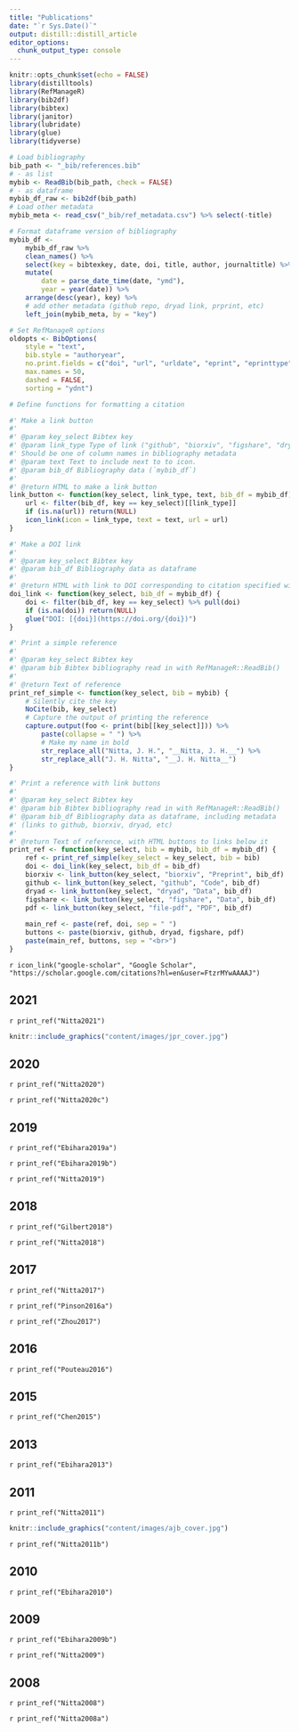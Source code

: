 ```yaml
---
title: "Publications"
date: "`r Sys.Date()`"
output: distill::distill_article
editor_options: 
  chunk_output_type: console
---
```


```r
knitr::opts_chunk$set(echo = FALSE)
library(distilltools)
library(RefManageR)
library(bib2df)
library(bibtex)
library(janitor)
library(lubridate)
library(glue)
library(tidyverse)
```

```r
# Load bibliography
bib_path <- "_bib/references.bib"
# - as list
mybib <- ReadBib(bib_path, check = FALSE) 
# - as dataframe
mybib_df_raw <- bib2df(bib_path)
# Load other metadata
mybib_meta <- read_csv("_bib/ref_metadata.csv") %>% select(-title)

# Format dataframe version of bibliography
mybib_df <-
	mybib_df_raw %>%
	clean_names() %>%
	select(key = bibtexkey, date, doi, title, author, journaltitle) %>%
	mutate(
		date = parse_date_time(date, "ymd"),
		year = year(date)) %>%
	arrange(desc(year), key) %>%
	# add other metadata (github repo, dryad link, prprint, etc)
	left_join(mybib_meta, by = "key")

# Set RefManageR options
oldopts <- BibOptions(
	style = "text",
	bib.style = "authoryear", 
	no.print.fields = c("doi", "url", "urldate", "eprint", "eprinttype"),
	max.names = 50,
	dashed = FALSE, 
	sorting = "ydnt")
```

```r
# Define functions for formatting a citation

#' Make a link button
#'
#' @param key_select Bibtex key
#' @param link_type Type of link ("github", "biorxiv", "figshare", "dryad", "pdf")
#' Should be one of column names in bibliography metadata
#' @param text Text to include next to to icon.
#' @param bib_df Bibliography data (`mybib_df`)
#'
#' @return HTML to make a link button
link_button <- function(key_select, link_type, text, bib_df = mybib_df) {
	url <- filter(bib_df, key == key_select)[[link_type]]
	if (is.na(url)) return(NULL)
	icon_link(icon = link_type, text = text, url = url)
}

#' Make a DOI link
#'
#' @param key_select Bibtex key
#' @param bib_df Bibliography data as dataframe
#'
#' @return HTML with link to DOI corresponding to citation specified with key
doi_link <- function(key_select, bib_df = mybib_df) {
	doi <- filter(bib_df, key == key_select) %>% pull(doi)
	if (is.na(doi)) return(NULL)
	glue("DOI: [{doi}](https://doi.org/{doi})")
}

#' Print a simple reference
#'
#' @param key_select Bibtex key
#' @param bib Bibtex bibliography read in with RefManageR::ReadBib()
#'
#' @return Text of reference
print_ref_simple <- function(key_select, bib = mybib) {
	# Silently cite the key
	NoCite(bib, key_select)
	# Capture the output of printing the reference
	capture.output(foo <- print(bib[[key_select]])) %>%
		paste(collapse = " ") %>%
		# Make my name in bold
		str_replace_all("Nitta, J. H.", "__Nitta, J. H.__") %>%
		str_replace_all("J. H. Nitta", "__J. H. Nitta__")
}

#' Print a reference with link buttons
#'
#' @param key_select Bibtex key
#' @param bib Bibtex bibliography read in with RefManageR::ReadBib()
#' @param bib_df Bibliography data as dataframe, including metadata
#' (links to github, biorxiv, dryad, etc)
#'
#' @return Text of reference, with HTML buttons to links below it
print_ref <- function(key_select, bib = mybib, bib_df = mybib_df) {
	ref <- print_ref_simple(key_select = key_select, bib = bib)
	doi <- doi_link(key_select, bib_df = bib_df)
	biorxiv <- link_button(key_select, "biorxiv", "Preprint", bib_df)
	github <- link_button(key_select, "github", "Code", bib_df)
	dryad <- link_button(key_select, "dryad", "Data", bib_df)
	figshare <- link_button(key_select, "figshare", "Data", bib_df)
	pdf <- link_button(key_select, "file-pdf", "PDF", bib_df)
	
	main_ref <- paste(ref, doi, sep = " ")
	buttons <- paste(biorxiv, github, dryad, figshare, pdf)
	paste(main_ref, buttons, sep = "<br>")
}
```

`r icon_link("google-scholar", "Google Scholar", "https://scholar.google.com/citations?hl=en&user=FtzrMYwAAAAJ")`  

## 2021

`r print_ref("Nitta2021")`

<aside>
```r
knitr::include_graphics("content/images/jpr_cover.jpg")
```
</aside>

## 2020

`r print_ref("Nitta2020")`

`r print_ref("Nitta2020c")`

## 2019

`r print_ref("Ebihara2019a")`

`r print_ref("Ebihara2019b")`

`r print_ref("Nitta2019")`

## 2018

`r print_ref("Gilbert2018")`

`r print_ref("Nitta2018")`

## 2017

`r print_ref("Nitta2017")`

`r print_ref("Pinson2016a")`

`r print_ref("Zhou2017")`

## 2016

`r print_ref("Pouteau2016")`

## 2015

`r print_ref("Chen2015")`

## 2013

`r print_ref("Ebihara2013")`

## 2011

`r print_ref("Nitta2011")`

<aside>
```r
knitr::include_graphics("content/images/ajb_cover.jpg")
```
</aside>

`r print_ref("Nitta2011b")`

## 2010

`r print_ref("Ebihara2010")`

## 2009

`r print_ref("Ebihara2009b")`

`r print_ref("Nitta2009")`

## 2008

`r print_ref("Nitta2008")`

`r print_ref("Nitta2008a")`
